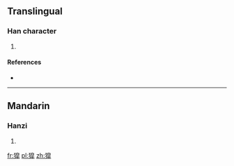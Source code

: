 ==Translingual==

===Han character===
{{Han char|rn=94|rad=犬|as=11|sn=14|four=|canj=大竹竹日十 (KHHAJ)}}

# {{defn|Han|sort=犬11}}

====References====
* {{Han ref|kx=0718.041|dkj=20664|dj=1129.200|hdz=21365.121|uh=7354|ud=29524}}

----

==Mandarin==

===Hanzi===
{{cmn-hanzi|pin=[[háo]] ([[hao2]])|wg=hao<sup>2</sup>}}

# {{defn|Mandarin|sort=犬11}}

[[fr:獔]]
[[pl:獔]]
[[zh:獔]]